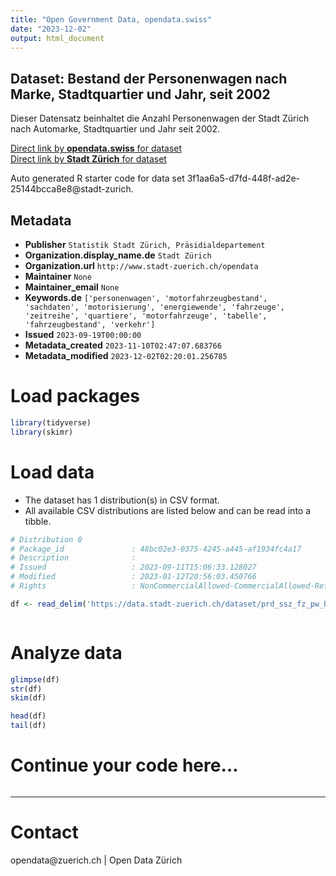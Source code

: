 ```yaml
---
title: "Open Government Data, opendata.swiss"
date: "2023-12-02"
output: html_document
---
```


## Dataset: Bestand der Personenwagen nach Marke, Stadtquartier und Jahr, seit 2002

Dieser Datensatz beinhaltet die Anzahl Personenwagen der Stadt Zürich nach Automarke, Stadtquartier und Jahr seit 2002. 


[Direct link by **opendata.swiss** for dataset](https://opendata.swiss/de/dataset/bestand-der-personenwagen-nach-marke-stadtquartier-und-jahr-seit-2002)<br>
[Direct link by **Stadt Zürich** for dataset](https://data.stadt-zuerich.ch/dataset/prd_ssz_fz_pw_bestand_marke_quartier_od2003)

Auto generated R starter code for data set 3f1aa6a5-d7fd-448f-ad2e-25144bcca8e8@stadt-zurich.

## Metadata

- **Publisher** `Statistik Stadt Zürich, Präsidialdepartement`
- **Organization.display_name.de** `Stadt Zürich`
- **Organization.url** `http://www.stadt-zuerich.ch/opendata`
- **Maintainer** `None`
- **Maintainer_email** `None`
- **Keywords.de** `['personenwagen', 'motorfahrzeugbestand', 'sachdaten', 'motorisierung', 'energiewende', 'fahrzeuge', 'zeitreihe', 'quartiere', 'motorfahrzeuge', 'tabelle', 'fahrzeugbestand', 'verkehr']`
- **Issued** `2023-09-19T00:00:00`
- **Metadata_created** `2023-11-10T02:47:07.683766`
- **Metadata_modified** `2023-12-02T02:20:01.256785`


# Load packages

```r

library(tidyverse)
library(skimr)

```

# Load data

-   The dataset has 1 distribution(s) in CSV format.
-   All available CSV distributions are listed below and can be read into a tibble.

```r

# Distribution 0
# Package_id               : 48bc02e3-0375-4245-a445-af1934fc4a17
# Description              : 
# Issued                   : 2023-09-11T15:06:33.128027
# Modified                 : 2023-01-12T20:56:03.450766
# Rights                   : NonCommercialAllowed-CommercialAllowed-ReferenceNotRequired

df <- read_delim('https://data.stadt-zuerich.ch/dataset/prd_ssz_fz_pw_bestand_marke_quartier_od2003/download/VER200OD2003.csv')



```

# Analyze data

```r

glimpse(df)
str(df)
skim(df)

head(df)
tail(df)

```

# Continue your code here...

```r

```

------------------------------------------------------------------------

# Contact

opendata@zuerich.ch | Open Data Zürich
